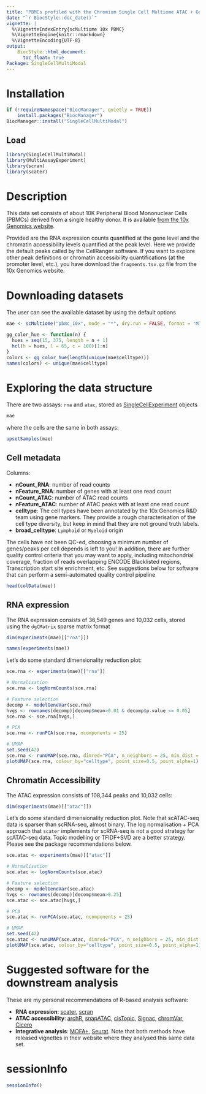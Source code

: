 ```yaml
---
title: "PBMCs profiled with the Chromium Single Cell Multiome ATAC + Gene Expression from 10x"
date: "`r BiocStyle::doc_date()`"
vignette: |
  %\VignetteIndexEntry{scMultiome 10x PBMC}
  %\VignetteEngine{knitr::rmarkdown}
  %\VignetteEncoding{UTF-8}
output:
    BiocStyle::html_document:
      toc_float: true
Package: SingleCellMultiModal
---
```


# Installation

```r
if (!requireNamespace("BiocManager", quietly = TRUE))
    install.packages("BiocManager")
BiocManager::install("SingleCellMultiModal")
```

## Load

```r
library(SingleCellMultiModal)
library(MultiAssayExperiment)
library(scran)
library(scater)
```

# Description

This data set consists of about 10K Peripheral Blood Mononuclear Cells (PBMCs)
derived from a single healthy donor. It is available
[from the 10x Genomics website](https://support.10xgenomics.com/single-cell-multiome-atac-gex/datasets).

Provided are the RNA expression counts quantified at the gene level and the
chromatin accessibility levels quantified at the peak level. Here we provide
the default peaks called by the CellRanger software. If you want to explore
other peak definitions or chromatin accessibility quantifications (at the
promoter level, etc.), you have download the `fragments.tsv.gz` file from the
10x Genomics website.

# Downloading datasets

The user can see the available dataset by using the default options

```r
mae <- scMultiome("pbmc_10x", mode = "*", dry.run = FALSE, format = "MTX")
```

```r
gg_color_hue <- function(n) {
  hues = seq(15, 375, length = n + 1)
  hcl(h = hues, l = 65, c = 100)[1:n]
}
colors <- gg_color_hue(length(unique(mae$celltype)))
names(colors) <- unique(mae$celltype)
```

# Exploring the data structure

There are two assays: `rna` and `atac`, stored as
[SingleCellExperiment](http://bioconductor.org/packages/release/bioc/html/SingleCellExperiment.html)
objects

```r
mae
```

where the cells are the same in both assays:

```r
upsetSamples(mae)
```

## Cell metadata

Columns:

- **nCount_RNA**: number of read counts
- **nFeature_RNA**: number of genes with at least one read count
- **nCount_ATAC**: number of ATAC read counts
- **nFeature_ATAC**: number of ATAC peaks with at least one read count
- **celltype**: The cell types have been annotated by the 10x Genomics R&D team using gene markers. They provide a rough characterisation of the cell type diversity, but keep in mind that they are not ground truth labels.
- **broad_celltype**: `Lymphoid` or `Myeloid` origin

The cells have not been QC-ed, choosing a minimum number of genes/peaks per
cell depends is left to you! In addition, there are further quality control
criteria that you may want to apply, including mitochondrial coverage, fraction
of reads overlapping ENCODE Blacklisted regions, Transcription start site
enrichment, etc. See suggestions below for software that can perform a
semi-automated quality control pipeline

```r
head(colData(mae))
```

## RNA expression

The RNA expression consists of 36,549 genes and 10,032 cells, stored using
the `dgCMatrix` sparse matrix format

```r
dim(experiments(mae)[["rna"]])
```

```r
names(experiments(mae))
```

Let's do some standard dimensionality reduction plot:

```r
sce.rna <- experiments(mae)[["rna"]]

# Normalisation
sce.rna <- logNormCounts(sce.rna)

# Feature selection
decomp <- modelGeneVar(sce.rna)
hvgs <- rownames(decomp)[decomp$mean>0.01 & decomp$p.value <= 0.05]
sce.rna <- sce.rna[hvgs,]

# PCA
sce.rna <- runPCA(sce.rna, ncomponents = 25)

# UMAP
set.seed(42)
sce.rna <- runUMAP(sce.rna, dimred="PCA", n_neighbors = 25, min_dist = 0.3)
plotUMAP(sce.rna, colour_by="celltype", point_size=0.5, point_alpha=1)
```

## Chromatin Accessibility

The ATAC expression consists of 108,344 peaks and 10,032 cells:

```r
dim(experiments(mae)[["atac"]])
```

Let's do some standard dimensionality reduction plot. Note that scATAC-seq data is sparser than scRNA-seq, almost binary. The log normalisation + PCA approach that `scater` implements for scRNA-seq is not a good strategy for scATAC-seq data. Topic modelling or TFIDF+SVD are a better strategy. Please see the package recommendations below.

```r
sce.atac <- experiments(mae)[["atac"]]

# Normalisation
sce.atac <- logNormCounts(sce.atac)

# Feature selection
decomp <- modelGeneVar(sce.atac)
hvgs <- rownames(decomp)[decomp$mean>0.25]
sce.atac <- sce.atac[hvgs,]

# PCA
sce.atac <- runPCA(sce.atac, ncomponents = 25)

# UMAP
set.seed(42)
sce.atac <- runUMAP(sce.atac, dimred="PCA", n_neighbors = 25, min_dist = 0.3)
plotUMAP(sce.atac, colour_by="celltype", point_size=0.5, point_alpha=1)
```

# Suggested software for the downstream analysis

These are my personal recommendations of R-based analysis software:

-   **RNA expression**: [scater](http://bioconductor.org/packages/release/bioc/html/scater.html), [scran](https://bioconductor.org/packages/release/bioc/html/scran.html)
-   **ATAC accessibility**: [archR](https://www.archrproject.com/), [snapATAC](https://github.com/r3fang/SnapATAC), [cisTopic](https://github.com/aertslab/cisTopic), [Signac](https://satijalab.org/signac), [chromVar](https://bioconductor.org/packages/release/bioc/html/chromVAR.html), [Cicero](https://www.bioconductor.org/packages/release/bioc/html/cicero.html)
-   **Integrative analysis**: [MOFA+](https://biofam.github.io/MOFA2), [Seurat](https://satijalab.org/seurat). Note that both methods have released vignettes in their website where they analysed this same data set.

# sessionInfo

```r
sessionInfo()
```
